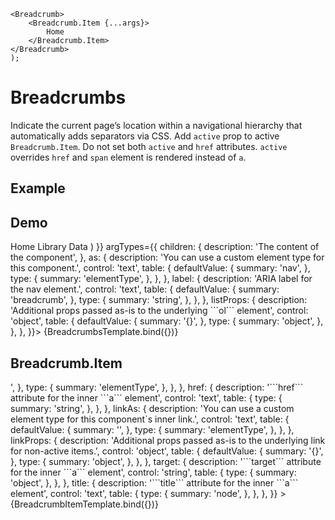 <!-- Breadcrumbs.mdx -->

<Meta
    title="Bootstrap/Components/Breadcrumbs"
    component={Breadcrumb}
/>

    <Breadcrumb>
        <Breadcrumb.Item {...args}>
            Home
        </Breadcrumb.Item>
    </Breadcrumb>
    );

# Breadcrumbs
Indicate the current page’s location within a navigational hierarchy that automatically adds separators via CSS.
Add ```active``` prop to active ```Breadcrumb.Item```. Do not set both ```active``` and ```href``` attributes.
```active``` overrides ```href``` and ```span``` element is rendered instead of ```a```.

## Example
<Canvas>
    <Story id='bootstrap-components-breadcrumbs--example' />
</Canvas>



## Demo

<Canvas>
    <Story
        name="Demo"
        args={{
            children: (
                <>
                    <Breadcrumb.Item href="#">Home</Breadcrumb.Item>
                    <Breadcrumb.Item href="https://getbootstrap.com/docs/4.0/components/breadcrumb/">
                        Library
                    </Breadcrumb.Item>
                    <Breadcrumb.Item active>Data</Breadcrumb.Item>
                </>
            )
        }}
        argTypes={{
            children: {
                description: 'The content of the component',
            },
            as: {
                description: 'You can use a custom element type for this component.',
                control: 'text',
                table: {
                    defaultValue: {
                        summary: 'nav',
                    },
                    type: {
                        summary: 'elementType',
                    },
                },
            },
            label: {
                description: 'ARIA label for the nav element.',
                control: 'text',
                table: {
                    defaultValue: {
                        summary: 'breadcrumb',
                    },
                    type: {
                        summary: 'string',
                    },
                },
            },
            listProps: {
                description: 'Additional props passed as-is to the underlying ```ol``` element',
                control: 'object',
                table: {
                    defaultValue: {
                        summary: '{}',
                    },
                    type: {
                        summary: 'object',
                    },
                },
            },
            }}>
        {BreadcrumbsTemplate.bind({})}
    </Story>
</Canvas>

<ArgsTable story="Demo" />

## Breadcrumb.Item
<Canvas>
    <Story
        name="breadcrumb-item"
        args={{
            active: true,
            href: '#',
        }}
        argTypes={{
            active: {
                description: 'Adds a visual "active" state to a Breadcrumb Item and disables the link.',
                control: 'boolean',
                table: {
                    defaultValue: {
                        summary: false,
                    },
                    type: {
                        summary: 'boolean',
                    },
                },
            },
            as: {
                description: 'You can use a custom element type for this component.',
                control: 'text',
                table: {
                    defaultValue: {
                        summary: '<li>',
                    },
                    type: {
                        summary: 'elementType',
                    },
                },
            },
            href: {
                description: '```href``` attribute for the inner ```a``` element',
                control: 'text',
                table: {
                    type: {
                        summary: 'string',
                    },
                },
            },
            linkAs: {
                description: 'You can use a custom element type for this component`s inner link.',
                control: 'text',
                table: {
                    defaultValue: {
                        summary: '<Anchor>',
                    },
                    type: {
                        summary: 'elementType',
                    },
                },
            },
            linkProps: {
                description: 'Additional props passed as-is to the underlying link for non-active items.',
                control: 'object',
                table: {
                    defaultValue: {
                        summary: '{}',
                    },
                    type: {
                        summary: 'object',
                    },
                },
            },
            target: {
                description: '```target``` attribute for the inner ```a``` element',
                control: 'string',
                table: {
                    type: {
                        summary: 'object',
                    },
                },
            },
            title: {
                description: '```title``` attribute for the inner ```a``` element',
                control: 'text',
                table: {
                    type: {
                        summary: 'node',
                    },
                },
            },
        }}
    >
        {BreadcrumbItemTemplate.bind({})}
    </Story>
</Canvas>

<ArgsTable story="breadcrumb-item" />
